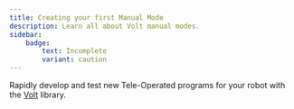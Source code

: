 ```yaml
---
title: Creating your first Manual Mode
description: Learn all about Volt manual modes.
sidebar:
    badge: 
        text: Incomplete
        variant: caution
---
```


Rapidly develop and test new Tele-Operated programs for your robot with the [Volt](../../api/Volt) library.